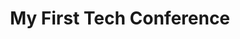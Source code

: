 ---
title: "My First Tech Conference"
summary: "I attended the Open Source North tech conference and here is what I learned."
publishedAt: "2025-07-12"
image: "/images/projects/project-01/blogs/osn-logo.png"
tag: "Magic Portfolio"
---